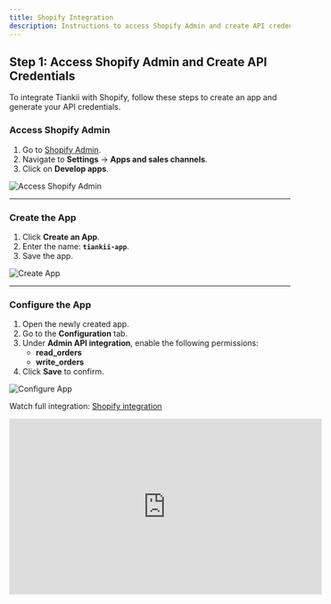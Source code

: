 ```yaml
---
title: Shopify Integration
description: Instructions to access Shopify Admin and create API credentials for Tiankii integration.
---
```


## Step 1: Access Shopify Admin and Create API Credentials

To integrate Tiankii with Shopify, follow these steps to create an app and generate your API credentials.

### Access Shopify Admin

1. Go to [Shopify Admin](https://admin.shopify.com).
2. Navigate to **Settings** → **Apps and sales channels**.
3. Click on **Develop apps**.

![Access Shopify Admin](/assets/image.png)

---

### Create the App

1. Click **Create an App**.
2. Enter the name: **`tiankii-app`**.
3. Save the app.

![Create App](/assets/image2.png)

---

### Configure the App

1. Open the newly created app.
2. Go to the **Configuration** tab.
3. Under **Admin API integration**, enable the following permissions:
   - **read_orders**
   - **write_orders**
4. Click **Save** to confirm.

![Configure App](/assets/image3.png)

<p>
  Watch full integration:
  <a
    href="https://youtu.be/P0CKjTNkNEc?si=2rPlE0is4qwa03Qh"
    target="_blank"
    rel="noopener noreferrer"
  >
    Shopify integration
  </a>
</p>

<iframe
  width="560"
  height="315"
  src="https://www.youtube.com/embed/P0CKjTNkNEc?si=P6JR3pBWeJjitews"
  title="YouTube video player"
  frameborder="0"
  allow="accelerometer; autoplay; clipboard-write; encrypted-media; gyroscope; picture-in-picture; web-share"
  referrerpolicy="strict-origin-when-cross-origin"
  allowfullscreen
></iframe>
